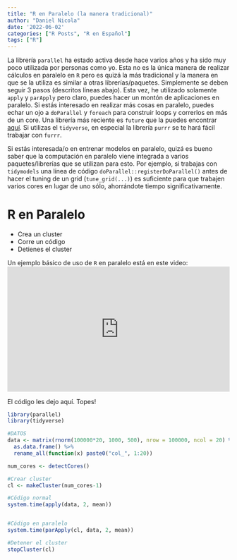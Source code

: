 ```yaml
---
title: "R en Paralelo (la manera tradicional)"
author: "Daniel Nicola"
date: '2022-06-02'
categories: ["R Posts", "R en Español"]
tags: ["R"]
---
```


La librería `parallel` ha estado activa desde hace varios años y ha sido muy poco utilizada por personas como yo. Esta no es la única manera de realizar cálculos en paralelo en `R` pero es quizá la más tradicional y la manera en que se la utiliza es similar a otras librerías/paquetes. Simplemente se deben seguir 3 pasos (descritos líneas abajo). Esta vez, he utilizado solamente `apply` y `parApply` pero claro, puedes hacer un montón de aplicaciones en paralelo. Si estás interesado en realizar más cosas en paralelo, puedes echar un ojo a `doParallel` y `foreach` para construir loops y correrlos en más de un core. Una librería más reciente es `future` que la puedes encontrar [aquí](https://futureverse.org). Si utilizas el `tidyverse`, en especial la librería `purrr` se te hará fácil trabajar con `furrr`.

Si estás interesada/o en entrenar modelos en paralelo, quizá es bueno saber que la computación en paralelo viene integrada a varios paquetes/librerías que se utilizan para esto. Por ejemplo, si trabajas con `tidymodels` una línea de código `doParallel::registerDoParallel()` antes de hacer el tuning de un grid (`tune_grid(...)`) es suficiente para que trabajen varios cores en lugar de uno sólo, ahorrándote tiempo significativamente.

# R en Paralelo
- Crea un cluster
- Corre un código
- Detienes el cluster

Un ejemplo básico de uso de `R` en paralelo está en este video:
<div style="position: relative; padding-bottom: 56.25%; height: 0; overflow: hidden;">
  <iframe src="https://www.youtube.com/embed/fhsFdXEy-YA" style="position: absolute; top: 0; left: 0; width: 100%; height: 100%; border:0;" allowfullscreen="" title="YouTube Video"></iframe>

</div>
El código les dejo aquí. Topes!

```r
library(parallel)
library(tidyverse)

#DATOS
data <- matrix(rnorm(100000*20, 1000, 500), nrow = 100000, ncol = 20) %>%
  as.data.frame() %>%
  rename_all(function(x) paste0("col_", 1:20))

num_cores <- detectCores()

#Crear cluster
cl <- makeCluster(num_cores-1)

#Código normal
system.time(apply(data, 2, mean))


#Código en paralelo
system.time(parApply(cl, data, 2, mean))

#Detener el cluster
stopCluster(cl)
```







